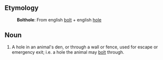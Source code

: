 ==Etymology==
:'''Bolthole''': From english [[bolt]] + english [[hole]]

==Noun==
#A hole in an animal's den, or through a wall or fence, used for escape or emergency exit; i.e. a hole the animal may [[bolt]] through.